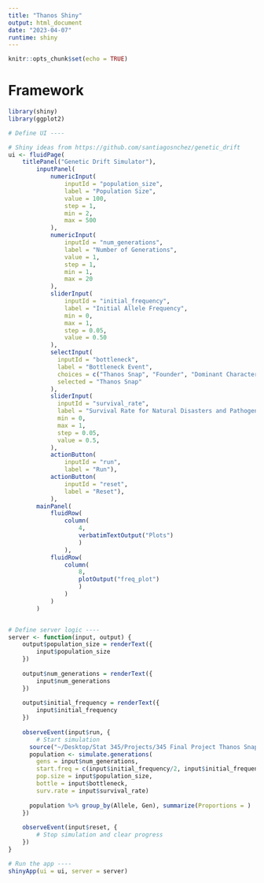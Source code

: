 ```yaml
---
title: "Thanos Shiny"
output: html_document
date: "2023-04-07"
runtime: shiny
---
```


```r
knitr::opts_chunk$set(echo = TRUE)
```

# Framework

```r
library(shiny)
library(ggplot2)

# Define UI ----

# Shiny ideas from https://github.com/santiagosnchez/genetic_drift
ui <- fluidPage(
    titlePanel("Genetic Drift Simulator"),
        inputPanel(
            numericInput(
                inputId = "population_size", 
                label = "Population Size", 
                value = 100, 
                step = 1, 
                min = 2,
                max = 500
            ), 
            numericInput(
                inputId = "num_generations",
                label = "Number of Generations",
                value = 1,
                step = 1,
                min = 1,
                max = 20
            ),
            sliderInput(
                inputId = "initial_frequency", 
                label = "Initial Allele Frequency", 
                min = 0, 
                max = 1, 
                step = 0.05, 
                value = 0.50
            ), 
            selectInput(
              inputId = "bottleneck",
              label = "Bottleneck Event",
              choices = c("Thanos Snap", "Founder", "Dominant Characteristic Pathogen", "Recessive Characteristic Pathogen", "Natural Disaster"),
              selected = "Thanos Snap"
            ),
            sliderInput(
              inputId = "survival_rate",
              label = "Survival Rate for Natural Disasters and Pathogens",
              min = 0,
              max = 1,
              step = 0.05,
              value = 0.5,
            ),
            actionButton(
                inputId = "run", 
                label = "Run"), 
            actionButton(
                inputId = "reset", 
                label = "Reset"), 
            ),
        mainPanel(
            fluidRow(
                column(
                    4, 
                    verbatimTextOutput("Plots")
                    )
                ),
            fluidRow(
                column(
                    8, 
                    plotOutput("freq_plot")
                    )
                )
            )
        )


# Define server logic ----
server <- function(input, output) {
    output$population_size = renderText({
        input$population_size
    })
    
    output$num_generations = renderText({
        input$num_generations
    })
    
    output$initial_frequency = renderText({
        input$initial_frequency
    })
    
    observeEvent(input$run, {
        # Start simulation
      source("~/Desktop/Stat 345/Projects/345 Final Project Thanos Snap/FinalFunctions.R")
      population <- simulate.generations(
        gens = input$num_generations, 
        start.freq = c(input$initial_frequency/2, input$initial_frequency/2, 1-input$initial_frequency), 
        pop.size = input$population_size, 
        bottle = input$bottleneck, 
        surv.rate = input$survival_rate)
      
      population %>% group_by(Allele, Gen), summarize(Proportions = )
    })
    
    observeEvent(input$reset, {
        # Stop simulation and clear progress
    })
}

# Run the app ----
shinyApp(ui = ui, server = server)



```




